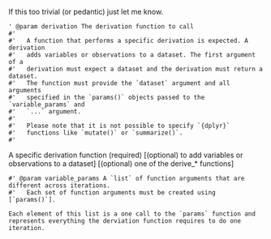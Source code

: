
If this too trivial (or pedantic) just let me know.
```
' @param derivation The derivation function to call
#'
#'   A function that performs a specific derivation is expected. A derivation
#'   adds variables or observations to a dataset. The first argument of a
#'   derivation must expect a dataset and the derivation must return a dataset.
#'   The function must provide the `dataset` argument and all arguments
#'   specified in the `params()` objects passed to the `variable_params` and
#'   `...` argument.
#'
#'   Please note that it is not possible to specify `{dplyr}`
#'   functions like `mutate()` or `summarize()`.
#'
```


A specific derivation function (required) [(optional) to add variables or observations to a dataset] [(optional) one of the derive_* functions]

```
#' @param variable_params A `list` of function arguments that are different across iterations.
#'   Each set of function arguments must be created using [`params()`].
```

	Each element of this list is a one call to the `params` function and represents everything the derviation function requires to do one iteration. 


